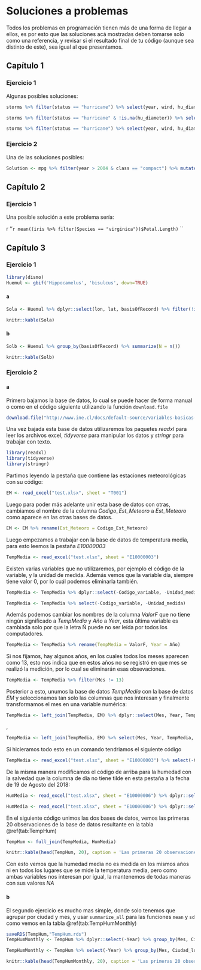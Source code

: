 # Soluciones a problemas {#soluciones}

Todos los problemas en programación tienen más de una forma de llegar a ellos, es por esto que las soluciones acá mostradas deben tomarse solo como una referencia, y revisar si el resultado final de tu código (aunque sea distinto de este), sea igual al que presentamos.

## Capítulo 1

### Ejercicio 1

Algunas posibles soluciones:

```r
storms %>% filter(status == "hurricane") %>% select(year, wind, hu_diameter) %>% group_by(year) %>% summarize_all(mean)
```

```r
storms %>% filter(status == "hurricane" & !is.na(hu_diameter)) %>% select(year, wind, hu_diameter) %>% group_by(year) %>% summarize_all(mean)
```

```r
storms %>% filter(status == "hurricane") %>% select(year, wind, hu_diameter) %>% group_by(year) %>% summarize_all(funs(mean), na.rm = TRUE)
```


### Ejercicio 2

Una de las soluciones posibles:

```r
Solution <- mpg %>% filter(year > 2004 & class == "compact") %>% mutate(kpl = (cty*1.609)/3.78541)
```

## Capítulo 2

### Ejercicio 1

Una posible solución a este problema sería:

`` ``r ''`r mean((iris %>% filter(Species == "virginica"))$Petal.Length)` ``

## Capítulo 3

### Ejercicio 1

```r
library(dismo)
Huemul <- gbif('Hippocamelus', 'bisulcus', down=TRUE)
```

#### a

```r
Sola <- Huemul %>% dplyr::select(lon, lat, basisOfRecord) %>% filter(!is.na(lat) & !is.na(lon))
```

```r
knitr::kable(Sola)
```

#### b

```r
Solb <- Huemul %>% group_by(basisOfRecord) %>% summarize(N = n())
```


```r
knitr::kable(Solb)
```

### Ejercicio 2

#### a

Primero bajamos la base de datos, lo cual se puede hacer de forma manual o como en el código siguiente utilizando la función `download.file`

```r
download.file("http://www.ine.cl/docs/default-source/variables-basicas-ambientales/bases-de-datos/series-cronol%C3%B3gicas-de-las-variables-b%C3%A1sicas-ambientales/dimension-aire-factor-estado-excel.xlsx?sfvrsn=c200127c_2", destfile = "test.xlsx")
```

Una vez bajada esta base de datos utilizaremos los paquetes *readxl* para leer los archivos excel, *tidyverse* para manipular los datos y *stringr* para trabajar con texto.

```r
library(readxl)
library(tidyverse)
library(stringr)
```

Partimos leyendo la pestaña que contiene las estaciones meteorológicas con su código:

```r
EM <- read_excel("test.xlsx", sheet = "T001")
```

Luego para poder más adelante unir esta base de datos con otras, cambiamos el nombre de la columna *Codigo_Est_Meteoro* a *Est_Meteoro* como aparece en las otras bases de datos.

```r
EM <- EM %>% rename(Est_Meteoro = Codigo_Est_Meteoro)
```

Luego empezamos a trabajar con la base de datos de temperatura media, para esto leemos la pestaña *E10000003*

```r
TempMedia <- read_excel("test.xlsx", sheet = "E10000003")
```

Existen varias variables que no utilizaremos, por ejemplo el código de la variable, y la unidad de medida. Además vemos que la variable día, siempre tiene valor 0, por lo cuál podemos eliminarla también.

```r
TempMedia <- TempMedia %>% dplyr::select(-Codigo_variable, -Unidad_medida)
```


```r
TempMedia <- TempMedia %>% select(-Codigo_variable, -Unidad_medida)
```

Además podemos cambiar los nombres de la columna *ValorF* que no tiene ningún significado a *TempMedia* y *Año* a *Year*, esta última variable es cambiada solo por que la letra Ñ puede no ser leída por todos los computadores.

```r
TempMedia <- TempMedia %>% rename(TempMedia = ValorF, Year = Año)
```

Si nos fijamos, hay algunos años, en los cuales todos los meses aparecen como 13, esto nos indica que en estos años no se registró en que mes se realizó la medición, por lo cual se eliminarán esas obsevaciones.

```r
TempMedia <- TempMedia %>% filter(Mes != 13)
```

Posterior a esto, unumos la base de datos *TempMedia* con la base de datos *EM* y seleccionamos tan solo las columnas que nos interesan y finalmente transformamos el mes en una variable numérica:

```r
TempMedia <- left_join(TempMedia, EM) %>% dplyr::select(Mes, Year, TempMedia, Ciudad_localidad) %>% mutate(Mes = as.numeric(Mes))

```
,

```r
TempMedia <- left_join(TempMedia, EM) %>% select(Mes, Year, TempMedia, Ciudad_localidad)  %>% mutate(Mes = as.numeric(Mes))
```

Si hicieramos todo esto en un comando tendriamos el siguiente código

```r
TempMedia <- read_excel("test.xlsx", sheet = "E10000003") %>% select(-Codigo_variable, -Unidad_medida) %>% rename(TempMedia = ValorF, Year = Año) %>% filter(Mes != 13) %>% left_join(EM) %>% select(Mes, Year, TempMedia, Ciudad_localidad) %>% mutate(Mes = as.numeric(Mes))
```

De la misma manera modificamos el código de arriba para la humedad con la salvedad que la columna de día no tiene tilde en esta pestaña a la fecha de 19 de Agosto del 2018:

```r
HumMedia <- read_excel("test.xlsx", sheet = "E10000006") %>% dplyr::select(-Codigo_variable, -Unidad_medida) %>% rename(HumMedia = ValorF, Year = Año) %>% filter(Mes != 13) %>% left_join(EM) %>% dplyr::select(Mes, Year, HumMedia, Ciudad_localidad) %>% mutate(Mes = as.numeric(Mes))
```

```r
HumMedia <- read_excel("test.xlsx", sheet = "E10000006") %>% dplyr::select(-Codigo_variable, -Unidad_medida) %>% rename(HumMedia = ValorF, Year = Año) %>% filter(Mes != 13) %>% left_join(EM) %>% dplyr::select(Mes, Year, HumMedia, Ciudad_localidad) %>% mutate(Mes = as.numeric(Mes))
```

En el siguiente código unimos las dos bases de datos, vemos las primeras 20 observaciones de la base de datos resultante en la tabla \@ref(tab:TempHum)

```r
TempHum <- full_join(TempMedia, HumMedia)
```


```r
knitr::kable(head(TempHum, 20), caption = 'Las primeras 20 observaciones de temperatura y humedad unidas', booktabs = TRUE, row.names = FALSE)
```

Con esto vemos que la humedad media no es medida en los mismos años ni en todos los lugares que se mide la temperatura media, pero como ambas variables nos interesan por igual, la mantenemos de todas maneras con sus valores *NA*

#### b

El segundo ejercicio es mucho mas simple, donde solo tenemos que agrupar por ciudad y mes, y usar `summarize_all` para las funciones `mean` y `sd` como vemos en la tabla \@ref(tab:TempHumMonthly)

```r
saveRDS(TempHum,"TempHum.rds")
TempHumMonthly <- TempHum %>% dplyr::select(-Year) %>% group_by(Mes, Ciudad_localidad) %>% summarize_all(funs(mean, sd), na.rm = TRUE)
```

```r
TempHumMonthly <- TempHum %>% select(-Year) %>% group_by(Mes, Ciudad_localidad ) %>% summarize_all(funs(mean, sd), na.rm = TRUE)
```

```r
knitr::kable(head(TempHumMonthly, 20), caption = 'Las primeras 20 observaciones de temperatura y humedad agrupadas por mes y localidad', booktabs = TRUE, row.names = FALSE)
```
